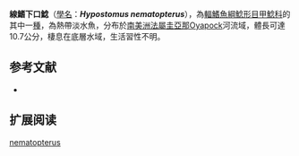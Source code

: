 {{Speciesbox
| name = 線鰭下口鯰
| image = 
| image_width = 250px
| image_caption = 
| status = NE
| status_system = IUCN3.1
| genus = Hypostomus
| species = nematopterus
| authority = Isbrücker & Nijssen, 1984
| synonyms = 
}}

'''線鰭下口鯰'''（[[學名|學名]]：'''''Hypostomus nematopterus'''''），為[[輻鰭魚綱|輻鰭魚綱]][[鯰形目|鯰形目]][[甲鯰科|甲鯰科]]的其中一[[種|種]]，為熱帶淡水魚，分布於[[南美洲|南美洲]][[法屬圭亞那|法屬圭亞那]]Oyapock河流域，體長可達10.7公分，棲息在底層水域，生活習性不明。

==参考文献==
*{{FishBase_species|genus=Hypostomus|species=nematopterus|year=2015|month=1}}

== 扩展阅读 ==
{{refbegin}}
{{wikispecies-inline|Hypostomus nematopterus|線鰭下口鯰}}
{{refend}}
{{Taxonbar|from=Q5563683}}

[[Category:下口鯰屬|nematopterus]]